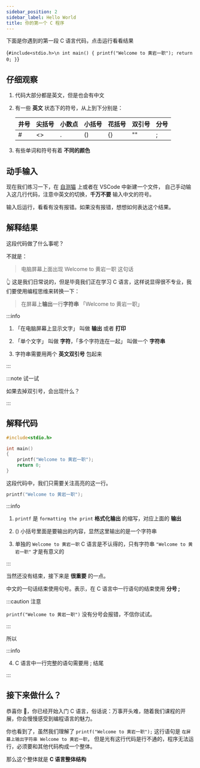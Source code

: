 ```yaml
---
sidebar_position: 2
sidebar_label: Hello World
title: 你的第一个 C 程序
---
```


下面是你遇到的第一段 C 语言代码，点击运行看看结果

<Editor>{`#include<stdio.h>\n
int main()
{
    printf("Welcome to 黄岩一职");
    return 0;
}`}</Editor>

## 仔细观察

1. 代码大部分都是英文，但是也会有中文
2. 有一些 **英文** 状态下的符号，从上到下分别是：

   | 井号 | 尖括号 | 小数点 | 小括号 | 花括号 | 双引号 | 分号 |
   | ---- | ------ | ------ | ------ | ------ | ------ | ---- |
   | #    | \<\>   | .      | ()     | {}     | ""     | ;    |

3. 有些单词和符号有着 **不同的颜色**

## 动手输入

现在我们练习一下，在 [自测猫](https://code.hyyz.izhai.net/) 上或者在 VSCode 中新建一个文件，
自己手动输入这几行代码，注意中英文的切换，**千万不要** 输入中文的符号。

输入后运行，看看有没有报错。如果没有报错，想想如何表达这个结果。

## 解释结果

这段代码做了什么事呢？

不就是：

> 电脑屏幕上面出现 Welcome to 黄岩一职 这句话

👆 这是我们日常说的，但是毕竟我们正在学习 C 语言，这样说显得很不专业，我们要使用编程思维来转换一下：

> 在屏幕上**输出**一行**字符串** 「Welcome to 黄岩一职」

:::info

1. 「在电脑屏幕上显示文字」 叫做 **输出** 或者 **打印**

2. 「单个文字」 叫做 **字符**，「多个字符连在一起」 叫做一个 **字符串**

3. 字符串需要用两个 **英文双引号** 包起来

:::

:::note 试一试

如果去掉双引号，会出现什么？

:::

## 解释代码

```c {5}
#include<stdio.h>

int main()
{
    printf("Welcome to 黄岩一职");
    return 0;
}
```

这段代码中，我们只需要关注高亮的这一行。

```c
printf("Welcome to 黄岩一职");
```

:::info

1. `printf` 是 `formatting the print` **格式化输出** 的缩写，对应上面的 **输出**

2. () 小括号里面是要输出的内容，显然这里输出的是一个字符串

3. 单独的 `Welcome to 黄岩一职` C 语言是不认得的，只有字符串 `"Welcome to 黄岩一职"` 才是有意义的

:::

当然还没有结束，接下来是 **很重要** 的一点。

中文的一句话结束使用句号。表示，在 C 语言中一行语句的结束使用 **分号 ;**

:::caution 注意

`printf("Welcome to 黄岩一职")` 没有分号会报错，不信你试试。

:::

所以

:::info

4. C 语言中一行完整的语句需要用 ; 结尾

:::

## 接下来做什么？

恭喜你 🎉，你已经开始入门 C 语言，俗话说：万事开头难，随着我们课程的开展，你会慢慢感受到编程语言的魅力。

你也看到了，虽然我们理解了 `printf("Welcome to 黄岩一职");` 这行语句是 `在屏幕上输出字符串 Welcome to 黄岩一职`，
但是光有这行代码是行不通的，程序无法运行，必须要和其他代码构成一个整体。

那么这个整体就是 **C 语言整体结构**
